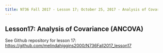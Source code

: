 ```yaml
---
title: N736 Fall 2017 - Lesson 17; October 25, 2017 - Analysis of Covariance (ANCOVA)
---
```


## Lesson17: Analysis of Covariance (ANCOVA)

See Github repository for lesson 17: [https://github.com/melindahiggins2000/N736Fall2017_lesson17](https://github.com/melindahiggins2000/N736Fall2017_lesson17)






